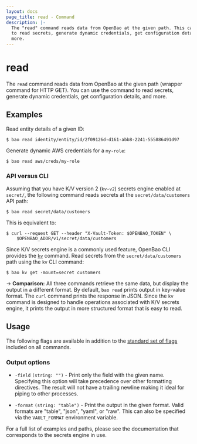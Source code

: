 ```yaml
---
layout: docs
page_title: read - Command
description: |-
  The "read" command reads data from OpenBao at the given path. This can be used
  to read secrets, generate dynamic credentials, get configuration details, and
  more.
---
```


# read

The `read` command reads data from OpenBao at the given path (wrapper command for
HTTP GET). You can use the command to read secrets, generate dynamic
credentials, get configuration details, and more.

## Examples

Read entity details of a given ID:

```shell-session
$ bao read identity/entity/id/2f09126d-d161-abb8-2241-555886491d97
```

Generate dynamic AWS credentials for a `my-role`:

```shell-session
$ bao read aws/creds/my-role
```

### API versus CLI

Assuming that you have K/V version 2 (`kv-v2`) secrets engine enabled at
`secret/`, the following command reads secrets at the `secret/data/customers`
API path:

```shell-session
$ bao read secret/data/customers
```

This is equivalent to:

```shell-session
$ curl --request GET --header "X-Vault-Token: $OPENBAO_TOKEN" \
    $OPENBAO_ADDR/v1/secret/data/customers
```

Since K/V secrets engine is a commonly used feature, OpenBao CLI provides the
[`kv`](/vault/docs/commands/kv) command. Read secrets from the `secret/data/customers`
path using the `kv` CLI command:

```shell-session
$ bao kv get -mount=secret customers
```

-> **Comparison:** All three commands retrieve the same data, but display the
output in a different format. By default, `bao read` prints output in
key-value format. The `curl` command prints the response in JSON. Since the
`kv` command is designed to handle operations associated with K/V secrets
engine, it prints the output in more structured format that is easy to read.

## Usage

The following flags are available in addition to the [standard set of
flags](/vault/docs/commands) included on all commands.

### Output options

- `-field` `(string: "")` - Print only the field with the given name. Specifying
  this option will take precedence over other formatting directives. The result
  will not have a trailing newline making it ideal for piping to other processes.

- `-format` `(string: "table")` - Print the output in the given format. Valid
  formats are "table", "json", "yaml", or "raw". This can also be specified
  via the `VAULT_FORMAT` environment variable.

For a full list of examples and paths, please see the documentation that
corresponds to the secrets engine in use.

